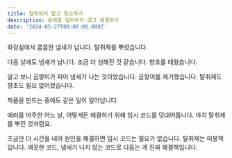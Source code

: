 ```yaml
---
title: 탈취하지 말고 청소하기
description: 문제를 덮어두지 않고 해결하기
date: '2024-05-27T00:00:00.000Z'
---
```


화장실에서 쿰쿰한 냄새가 납니다. 탈취제를 뿌렸습니다.

다음 날에도 냄새가 납니다. 조금 더 심해진 것 같습니다. 향초를 태웠습니다.

알고 보니 곰팡이가 피어 냄새가 나는 것이었습니다. 곰팡이를 제거했습니다. 탈취제도 향초도 필요 없어졌습니다.

제품을 만드는 중에도 같은 일이 일어납니다.

에러를 마주한 어느 날, 어떻게든 해결하기 위해 임시 코드를 덧대어둡니다. 마치 탈취제를 뿌린 것처럼요.

조금만 더 시간을 내어 원인을 해결하면 임시 코드는 필요가 없습니다. 탈취제는 미봉책입니다. 깨끗한 코드, 냄새가 나지 않는 코드로 다듬는 게 진짜 해결책입니다.
